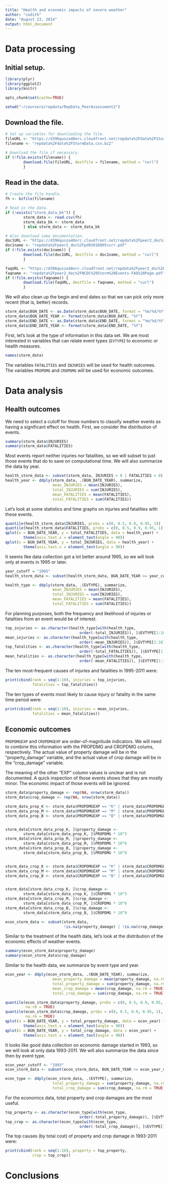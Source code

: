 ```yaml
---
title: "Health and economic impacts of severe weather"
author: "codith"
date: "August 23, 2014"
output: html_document
---
```




# Data processing

## Initial setup.

```r
library(plyr)
library(ggplot2)
library(knitr)

opts_chunk$set(cache=TRUE)

setwd("~/coursera/repdata/RepData_PeerAssessment2")
```

## Download the file.
```r
# Set up variables for downloading the file.
fileURL <- "https://d396qusza40orc.cloudfront.net/repdata%2Fdata%2FStormData.csv.bz2"
filename <- "repdata%2Fdata%2FStormData.csv.bz2"

# Download the file if necessary.
if (!file.exists(filename)) {
        download.file(fileURL, destfile = filename, method = "curl")
        }

```

## Read in the data.

```r
# Create the file handle.
fh <- bzfile(filename)

# Read in the data.
if (!exists("storm_data_bk")) {
        storm_data <- read.csv(fh)
        storm_data_bk <- storm_data
        } else storm_data <- storm_data_bk

# Also download some documentation.
doc1URL <- "https://d396qusza40orc.cloudfront.net/repdata%2Fpeer2_doc%2Fpd01016005curr.pdf"
doc1name <- "repdata%2Fpeer2_doc%2Fpd01016005curr.pdf"
if (!file.exists(doc1name)) {
        download.file(doc1URL, destfile = doc1name, method = "curl")
        }

faqURL <- "https://d396qusza40orc.cloudfront.net/repdata%2Fpeer2_doc%2FNCDC%20Storm%20Events-FAQ%20Page.pdf"
faqname <- "repdata%2Fpeer2_doc%2FNCDC%20Storm%20Events-FAQ%20Page.pdf"
if (!file.exists(faqname)) {
        download.file(faqURL, destfile = faqname, method = "curl")
        }

```

We will also clean up the begin and end dates so that we can pick only more 
recent (that is, better) records.
```r
storm_data$BGN_DATE <- as.Date(storm_data$BGN_DATE, format = "%m/%d/%Y")
storm_data$BGN_DATE_YEAR <- format(storm_data$BGN_DATE, "%Y")
storm_data$END_DATE <- as.Date(storm_data$END_DATE, format = "%m/%d/%Y")
storm_data$END_DATE_YEAR <- format(storm_data$END_DATE, "%Y")
```

First, let's look at the type of information in this data set. We are most 
interested in variables that can relate event types (`EVTYPE`) to economic or 
health measures.

```r
names(storm_data)
```

The variables `FATALITIES` and `INJURIES` will be used for health outcomes. The 
variables `PROPDMG` and `CROPDMG` will be used for economic outcomes. 

# Data analysis

## Health outcomes

We need to select a cutoff for those numbers to classify weather events as having 
a significant effect on health. First, we consider the distribution of events.

```r
summary(storm_data$INJURIES)
summary(storm_data$FATALITIES)
```

Most events report neither injuries nor fatalities, so we will subset to just 
those events that do to save on computational time. We will also summarize the 
data by year.

```r
health_storm_data <- subset(storm_data, INJURIES > 0 | FATALITIES > 0)
health_year <- ddply(storm_data, .(BGN_DATE_YEAR), summarize, 
                     mean_INJURIES = mean(INJURIES), 
                     total_INJURIES = sum(INJURIES), 
                     mean_FATALITIES = mean(FATALITIES), 
                     total_FATALITIES = sum(FATALITIES))
```

Let's look at some statistics and time graphs on injuries and fatalities with 
these events. 

```r
quantile(health_storm_data$INJURIES, probs = c(0, 0.5, 0.9, 0.95, 1))
quantile(health_storm_data$FATALITIES, probs = c(0, 0.5, 0.9, 0.95, 1))
qplot(x = BGN_DATE_YEAR, y = total_FATALITIES, data = health_year) + 
        theme(axis.text.x = element_text(angle = 90))
qplot(x = BGN_DATE_YEAR, y = total_INJURIES, data = health_year) + 
        theme(axis.text.x = element_text(angle = 90))
```

It seems like data collection got a lot better around 1995, so we will look only
at events in 1995 or later.

```r
year_cutoff = "1995"
health_storm_data <- subset(health_storm_data, BGN_DATE_YEAR >= year_cutoff)

health_type <- ddply(storm_data, .(EVTYPE), summarize, 
                     mean_INJURIES = mean(INJURIES), 
                     total_INJURIES = sum(INJURIES), 
                     mean_FATALITIES = mean(FATALITIES), 
                     total_FATALITIES = sum(FATALITIES))
```

For planning purposes, both the frequency and likelihood of injuries or 
fatalities from an event would be of interest.

```r
top_injuries <- as.character(health_type[with(health_type, 
                                 order(-total_INJURIES)), ]$EVTYPE[1:10])
mean_injuries <- as.character(health_type[with(health_type, 
                                 order(-mean_INJURIES)), ]$EVTYPE[1:10])
top_fatalities <- as.character(health_type[with(health_type, 
                                 order(-total_FATALITIES)), ]$EVTYPE[1:10])
mean_fatalities <- as.character(health_type[with(health_type, 
                                 order(-mean_FATALITIES)), ]$EVTYPE[1:10])
```

The ten most-frequent causes of injuries and fatalities in 1995-2011 were:
```r
print(cbind(rank = seq(1:10), injuries = top_injuries, 
            fatalities = top_fatalities))
```

The ten types of events most likely to cause injury or fatality in the same 
time period were:
```r
print(cbind(rank = seq(1:10), injuries = mean_injuries, 
            fatalities = mean_fatalities))
```


## Economic outcomes

`PROPDMGEXP` and `CROPDMGEXP` are order-of-magnitude indicators. We will need to combine this information with the PROPDMG and CROPDMG colums, respectively. The actual value of property damage will be in the "property_damage" variable, and the actual value of crop damage will be in the "crop_damage" variable.

The meaning of the other "EXP" column values is unclear and is not documented. A quick inspection of those events shows that they are mostly minor. The economic impact of those events will be ignored.

```r
storm_data$property_damage <- rep(NA, nrow(storm_data))
storm_data$crop_damage <- rep(NA, nrow(storm_data))

storm_data_prop_K <- storm_data$PROPDMGEXP == "K" | storm_data$PROPDMGEXP == "k"
storm_data_prop_M <- storm_data$PROPDMGEXP == "M" | storm_data$PROPDMGEXP == "m"
storm_data_prop_B <- storm_data$PROPDMGEXP == "B" | storm_data$PROPDMGEXP == "b"


storm_data[storm_data_prop_K, ]$property_damage <- 
        storm_data[storm_data_prop_K, ]$PROPDMG * 10^3
storm_data[storm_data_prop_M, ]$property_damage <- 
        storm_data[storm_data_prop_M, ]$PROPDMG * 10^6
storm_data[storm_data_prop_B, ]$property_damage <- 
        storm_data[storm_data_prop_B, ]$PROPDMG * 10^9


storm_data_crop_K <- storm_data$CROPDMGEXP == "K" | storm_data$CROPDMGEXP == "k"
storm_data_crop_M <- storm_data$CROPDMGEXP == "M" | storm_data$CROPDMGEXP == "m"
storm_data_crop_B <- storm_data$CROPDMGEXP == "B" | storm_data$CROPDMGEXP == "b"


storm_data[storm_data_crop_K, ]$crop_damage <- 
        storm_data[storm_data_crop_K, ]$CROPDMG * 10^3
storm_data[storm_data_crop_M, ]$crop_damage <- 
        storm_data[storm_data_crop_M, ]$CROPDMG * 10^6
storm_data[storm_data_crop_B, ]$crop_damage <- 
        storm_data[storm_data_crop_B, ]$CROPDMG * 10^9

econ_storm_data <- subset(storm_data, 
                          !is.na(property_damage) | !is.na(crop_damage))

```

Similar to the treatment of the health data, let's look at the distribution of the economic effects of weather events.

```r
summary(econ_storm_data$property_damage)
summary(econ_storm_data$crop_damage)
```

Similar to the health data, we summarize by event type and year.

```r
econ_year <- ddply(econ_storm_data, .(BGN_DATE_YEAR), summarize, 
                     mean_property_damage = mean(property_damage, na.rm = TRUE), 
                     total_property_damage = sum(property_damage, na.rm = TRUE), 
                     mean_crop_damage = mean(crop_damage, na.rm = TRUE), 
                     total_crop_damage = sum(crop_damage, na.rm = TRUE))
```


```r
quantile(econ_storm_data$property_damage, probs = c(0, 0.5, 0.9, 0.95, 1), 
         na.rm = TRUE)
quantile(econ_storm_data$crop_damage, probs = c(0, 0.5, 0.9, 0.95, 1), 
         na.rm = TRUE)
qplot(x = BGN_DATE_YEAR, y = total_property_damage, data = econ_year) + 
        theme(axis.text.x = element_text(angle = 90))
qplot(x = BGN_DATE_YEAR, y = total_crop_damage, data = econ_year) + 
        theme(axis.text.x = element_text(angle = 90))
```

It looks like good data collection on economic damage started in 1993, so we will look at only data 1993-2011. We will also summarize the data since then by event type.

```r
econ_year_cutoff <- "1993"
econ_storm_data <- subset(econ_storm_data, BGN_DATE_YEAR >= econ_year_cutoff)

econ_type <- ddply(econ_storm_data, .(EVTYPE), summarize, 
                     total_property_damage = sum(property_damage, na.rm = TRUE), 
                     total_crop_damage = sum(crop_damage, na.rm = TRUE))
```

For the economics data, total property and crop damages are the most useful.

```r
top_property <- as.character(econ_type[with(econ_type, 
                                 order(-total_property_damage)), ]$EVTYPE[1:10])
top_crop <- as.character(econ_type[with(econ_type, 
                                 order(-total_crop_damage)), ]$EVTYPE[1:10])
```

The top causes (by total cost) of property and crop damage in 1993-2011 were:
```r
print(cbind(rank = seq(1:10), property = top_property, 
            crop = top_crop))
```

# Conclusions